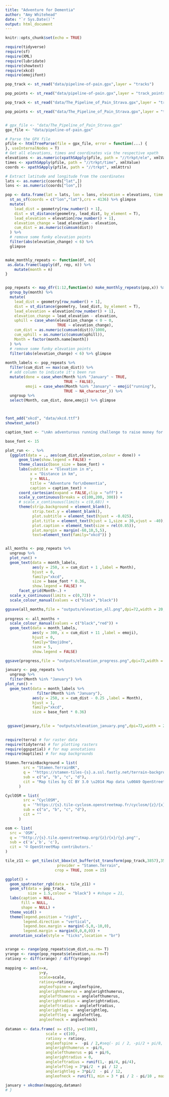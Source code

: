 ```yaml
---
title: "Adventure for Dementia"
author: "Amy Whitehead"
date: "`r Sys.Date()`"
output: html_document
---
```


```r
knitr::opts_chunk$set(echo = TRUE)
```

```r

require(tidyverse)
require(sf)
require(XML)
require(lubridate)
require(showtext)
require(xkcd)
require(emojifont)


```


```r
pop_track <- st_read("data/pipeline-of-pain.gpx",layer = "tracks")

pop_points <- st_read("data/pipeline-of-pain.gpx",layer = "track_points")

pop_track <- st_read("data/The_Pipeline_of_Pain_Strava.gpx",layer = "tracks")

pop_points <- st_read("data/The_Pipeline_of_Pain_Strava.gpx",layer = "track_points")


# gpx_file <- "data/The_Pipeline_of_Pain_Strava.gpx"
gpx_file <- "data/pipeline-of-pain.gpx"

# Parse the GPX file
pfile <- htmlTreeParse(file = gpx_file, error = function(...) {
}, useInternalNodes = T)
# Get all elevations, times and coordinates via the respective xpath
elevations <- as.numeric(xpathSApply(pfile, path = "//trkpt/ele", xmlValue))
times <- xpathSApply(pfile, path = "//trkpt/time", xmlValue)
coords <- xpathSApply(pfile, path = "//trkpt", xmlAttrs)

# Extract latitude and longitude from the coordinates
lats <- as.numeric(coords["lat",])
lons <- as.numeric(coords["lon",])

pop <- data.frame(lat = lats, lon = lons, elevation = elevations, time = times) %>% 
  st_as_sf(coords = c("lon","lat"),crs = 4136) %>% glimpse
  mutate(
    lead_dist = geometry[row_number() + 1],
    dist = st_distance(geometry, lead_dist, by_element = T),
    lead_elevation = elevation[row_number() + 1],
    elevation_change = lead_elevation - elevation,
    cum_dist = as.numeric(cumsum(dist))
  ) %>% 
  # remove some funky elevation points
  filter(abs(elevation_change) < 6) %>% 
  glimpse


make_monthly_repeats <- function(df, n){
 as.data.frame(lapply(df, rep, n)) %>% 
    mutate(month = n)
}


pop_repeats <- map_dfr(1:12,function(x) make_monthly_repeats(pop,x)) %>% 
  group_by(month) %>% 
  mutate(
    lead_dist = geometry[row_number() + 1],
    dist = st_distance(geometry, lead_dist, by_element = T),
    lead_elevation = elevation[row_number() + 1],
    elevation_change = lead_elevation - elevation,
    uphill = case_when(elevation_change < 0 ~ 0,
                       TRUE ~ elevation_change),
    cum_dist = as.numeric(cumsum(dist))/1000,
    cum_uphill = as.numeric(cumsum(uphill)),
    Month = factor(month.name[month])
  ) %>% 
  # remove some funky elevation points
  filter(abs(elevation_change) < 6) %>% glimpse
  
month_labels <- pop_repeats %>% 
  filter(cum_dist == max(cum_dist)) %>% 
  # add column to indicate it's been run
  mutate(done = case_when(Month %in% "January" ~ TRUE,
                          TRUE ~ FALSE),
         emoji = case_when(Month %in% "January" ~ emoji("running"),
                          TRUE ~ NA_character_)) %>% 
  ungroup %>% 
  select(Month, cum_dist, done,emoji) %>% glimpse



font_add("xkcd", "data/xkcd.ttf")
showtext_auto()

caption_text <- "\nAn adventurous running challenge to raise money for Dementia Canterbury\nFollow my journey at www.facebook.com adventurefordementia.nz"

base_font <- 15

plot_run <- . %>% 
  {ggplot(data = ., aes(cum_dist,elevation,colour = done)) +
      geom_line(show.legend = FALSE) +
      theme_classic(base_size = base_font) +
      labs(subtitle = "Elevation in m",
           x = "Distance in km",
           y = NULL,
           title = "Adventure for\nDementia",
           caption = caption_text) +
      coord_cartesian(expand = FALSE,clip = "off") +
      scale_y_continuous(breaks = c(100,200, 300)) +
      # scale_x_continuous(limits = c(0,68)) +
      theme(strip.background = element_blank(),
            strip.text.y = element_blank(),
            plot.subtitle = element_text(hjust = -0.025),
            plot.title = element_text(hjust = 1,size = 30,vjust = -40),
            plot.caption = element_text(size = rel(0.85)),
            plot.margin = margin(-60,10,5,5),
            text=element_text(family="xkcd")) }


all_months <- pop_repeats %>% 
  ungroup %>% 
  plot_run() +
  geom_text(data = month_labels,
            aes(y = 250, x = cum_dist + 1 ,label = Month),
            hjust = 0,
            family="xkcd",
            size = base_font * 0.36,
            show.legend = FALSE) +
      facet_grid(Month~.) +
  scale_x_continuous(limits = c(0,72)) +
  scale_colour_manual(values = c("black","black"))

ggsave(all_months,file = "outputs/elevation_all.png",dpi=72,width = 20, height = 20, units = "cm")  
  
progress <- all_months + 
  scale_colour_manual(values = c("black","red")) +
  geom_text(data = month_labels,
            aes(y = 300, x = cum_dist + 11 ,label = emoji),
            hjust = 0,
            family="EmojiOne",
            size = 5,
            show.legend = FALSE)

ggsave(progress,file = "outputs/elevation_progress.png",dpi=72,width = 20, height = 20, units = "cm")  

january <- pop_repeats %>% 
  ungroup %>% 
  filter(Month %in% "January") %>% 
plot_run() +
  geom_text(data = month_labels %>% 
              filter(Month %in% "January"),
            aes(y = 250, x = cum_dist - 0.25 ,label = Month),
            hjust = 1,
            family="xkcd",
            size = base_font * 0.36) 
  

 ggsave(january,file = "outputs/elevation_january.png",dpi=72,width = 20, height = 20, units = "cm")
 
```

```r

require(terra) # for raster data
require(tidyterra) # for plotting rasters
require(ggspatial) # for map annotations
require(maptiles) # for map backgrounds

Stamen.TerrainBackground = list(
        src = "Stamen.TerrainBK",
        q = '"https://stamen-tiles-{s}.a.ssl.fastly.net/terrain-background/{z}/{x}/{y}.png"',
        sub = c("a", "b", "c", "d"),
        cit = "Map tiles by CC BY 3.0 \u2014 Map data \u00A9 OpenStreetMap contributors"
      )

CyclOSM = list(
        src = "CyclOSM",
        q = '"https://{s}.tile-cyclosm.openstreetmap.fr/cyclosm/{z}/{x}/{y}.png"',
        sub = c("a", "b", "c", "d"),
        cit = ""
      )

osm <- list(
  src = 'OSM',
  q = '"http://{s}.tile.openstreetmap.org/{z}/{x}/{y}.png"',
  sub = c('a','b', 'c'),
  cit = '© OpenStreetMap contributors.'
)

tile_z11 <- get_tiles(st_bbox(st_buffer(st_transform(pop_track,3857),350)),
                       provider = "Stamen.Terrain",
                      crop = TRUE, zoom = 15)

ggplot() +
  geom_spatraster_rgb(data = tile_z11) +
  geom_sf(data = pop_track, 
          size = 1.5,colour = "black") + #shape = 21,
  labs(caption = NULL,
       fill = NULL,
       shape = NULL) +
  theme_void() + 
  theme(legend.position = "right",
        legend.direction = "vertical",
        legend.box.margin = margin(-5,0,-10,0),
        legend.margin = margin(0,0,0,0)) +
  annotation_scale(style = "ticks",location = "br") 



```

```r
xrange <- range(pop_repeats$cum_dist,na.rm= T)
yrange <- range(pop_repeats$elevation,na.rm=T)
ratioxy <- diff(xrange) / diff(yrange)
 
mapping <- aes(x=x,
               y=y,
               scale=scale,
               ratioxy=ratioxy,
               angleofspine = angleofspine,
               anglerighthumerus = anglerighthumerus,
               anglelefthumerus = anglelefthumerus,
               anglerightradius = anglerightradius,
               angleleftradius = angleleftradius,
               anglerightleg =  anglerightleg,
               angleleftleg = angleleftleg,
               angleofneck = angleofneck)
 
dataman <- data.frame( x= c(5), y=c(100),
                  scale = c(10),
                  ratioxy = ratioxy,
                  angleofspine =  -pi / 2,#seq(- pi / 2, -pi/2 + pi/8, l=3) ,
                  anglerighthumerus = -pi/6,
                  anglelefthumerus = pi + pi/6,
                  anglerightradius = 0,
                  angleleftradius = runif(1,- pi/4, pi/4),
                  angleleftleg = 3*pi/2  + pi / 12 ,
                  anglerightleg = 3*pi/2  - pi / 12,
                  angleofneck = runif(1, min = 3 * pi / 2 - pi/10 , max = 3 * pi / 2 + pi/10))
 
january + xkcdman(mapping,dataman)
# }

```

